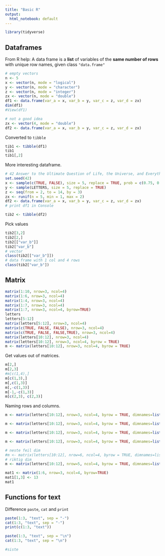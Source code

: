 ```yaml
---
title: "Basic R"
output:
  html_notebook: default
---
```


```r
library(tidyverse)
```

## Dataframes

From R help: A data frame is a **list** of variables of the **same number of rows** with unique row names, given class `"data.frame"`

```r
# empty vectors
n <- 5
x <- vector(n, mode = "logical")
y <- vector(n, mode = "character")
z <- vector(n, mode = "integer")
zx <- vector(n, mode = "double")
df1 <- data.frame(var_a = x, var_b = y, var_c = z, var_d = zx)
dim(df1)
#View(df1)
```

```r
# not a good idea
zx <- vector(4, mode = "double")
df2 <- data.frame(var_a = x, var_b = y, var_c = z, var_d = zx)
```

Converted to `tibble`

```r
tib1 <- tibble(df1)
tib1
tib1[,2]
```

More interesting dataframe.

```r
# 42 Answer to the Ultimate Question of Life, the Universe, and Everything,
set.seed(42)
x <- sample(c(TRUE, FALSE), size = 5, replace = TRUE, prob = c(0.75, 0.25))
y <- sample(LETTERS, size = 5, replace = TRUE)
z <- seq(from = 2, to = 14, by = 3)
zx <- runif(n = 5, min = 1, max = 2)
df2 <- data.frame(var_a = x, var_b = y, var_c = z, var_d = zx)
# print df1 in Console
```

```r
tib2 <- tibble(df2)
```

Pick values

```r
tib2[3,2]
tib2[2,]
tib2[["var_b"]]
tib2["var_b"]
# vector
class(tib2[["var_b"]])
# data frame with 1 col and 4 rows
class(tib2["var_b"])
```

## Matrix

```r
matrix(1:10, nrow=3, ncol=4)
matrix(1:6, nrow=3, ncol=4)
matrix(1:4, nrow=3, ncol=4)
matrix(1:7, nrow=3, ncol=4)
matrix(1:7, nrow=3, ncol=4, byrow=TRUE)
letters
letters[5:12]
matrix(letters[5:12], nrow=3, ncol=4)
matrix(c(TRUE, FALSE, FALSE), nrow=3, ncol=4)
matrix(c(TRUE, FALSE, FALSE,TRUE), nrow=3, ncol=4)
matrix(letters[10:12], nrow=3, ncol=4)
matrix(letters[10:12], nrow=3, ncol=4, byrow = TRUE)
m <- matrix(letters[10:12], nrow=3, ncol=4, byrow = TRUE)
```


Get values out of matrices.

```r
m[2,]
m[2,3]
#m[c(1,4),]
m[c(1,3),]
m[,c(1,3)]
m[,-c(1,3)]
m[-1,-c(1,3)]
m[c(2,3), c(2,3)]
```

Naming rows and columns.

```r
m <- matrix(letters[10:12], nrow=3, ncol=4, byrow = TRUE, dimnames=list(paste("rekke", 1:3, sep="1"), paste("kol", 1:4, sep="")))

m <- matrix(letters[10:12], nrow=3, ncol=4, byrow = TRUE, dimnames=list(paste("rekke", 1:3, sep="_"), paste("kol", 1:4, sep="")))

m <- matrix(letters[10:12], nrow=3, ncol=4, byrow = TRUE, dimnames=list(paste("rekke", 1:3, sep="_"), paste("kol", LETTERS[1:4], sep="")))

m <- matrix(letters[10:12], nrow=3, ncol=4, byrow = TRUE, dimnames=list(paste(c("rekke", "rad"), 1:3, sep="_"), paste("kol", LETTERS[1:4], sep="")))

# neste feil dim
#m <- matrix(letters[10:12], nrow=6, ncol=4, byrow = TRUE, dimnames=list(paste(c("rekke", "rad"), 1:3, sep="_"), paste("kol", LETTERS[1:4], sep="")))
# riktig dim
m <- matrix(letters[10:12], nrow=5, ncol=4, byrow = TRUE, dimnames=list(paste(c("rekke", "rad"), 1:5, sep="_"), paste("kol", LETTERS[1:4], sep="")))
```

```r
mat1 <- matrix(1:6, nrow=3, ncol=4, byrow=TRUE)
mat1[1,3] <- 13
mat1
```


## Functions for text 

Difference `paste`, `cat` and `print`

```r
paste(1:3, "text", sep = "-")
cat(1:3, "text", sep = "-")
print(c(1:3, "text"))
```

```r
paste(1:3, "text", sep = "\n")
cat(1:3, "text", sep = "\n")
```

```r
#siste
```


